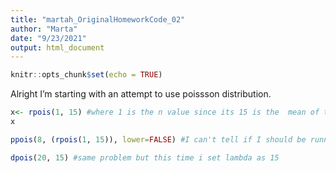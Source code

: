 ```yaml
---
title: "martah_OriginalHomeworkCode_02"
author: "Marta"
date: "9/23/2021"
output: html_document
---
```


```r
knitr::opts_chunk$set(echo = TRUE)
```

Alright I'm starting with an attempt to use poissson distribution.

``` r
x<- rpois(1, 15) #where 1 is the n value since its 15 is the  mean of the two hours and 15 is the mean or lambda
x
```
``` r
ppois(8, (rpois(1, 15)), lower=FALSE) #I can't tell if I should be running lambda as 15 for the mean or x where x is the rpois? or as i put here, lmbda being the function of rpois?
```
``` r
dpois(20, 15) #same problem but this time i set lambda as 15
```